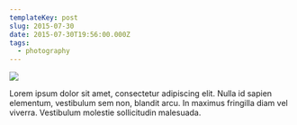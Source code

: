 ```yaml
---
templateKey: post
slug: 2015-07-30
date: 2015-07-30T19:56:00.000Z
tags:
  - photography
---
```

![](../../static/assets/20150730-IMG_1953.jpg)

Lorem ipsum dolor sit amet, consectetur adipiscing elit. Nulla id sapien elementum, vestibulum sem non, blandit arcu. In maximus fringilla diam vel viverra. Vestibulum molestie sollicitudin malesuada.
